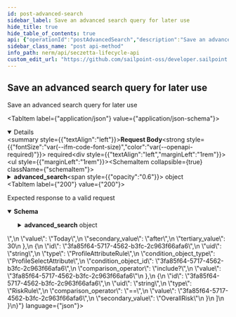 ```yaml
---
id: post-advanced-search
sidebar_label: Save an advanced search query for later use
hide_title: true
hide_table_of_contents: true
api: {"operationId":"postAdvancedSearch","description":"Save an advanced search query for later use","tags":["advanced search"],"requestBody":{"required":true,"content":{"application/json":{"schema":{"type":"object","properties":{"advanced_search":{"type":"object","properties":{"label":{"type":"string"},"condition_rules_attributes":{"type":"array","items":{"anyOf":[{"type":"object","properties":{"type":{"type":"string","required":true,"enum":["ProfileTypeRule"]},"comparison_operator":{"type":"string","required":true,"enum":["==","!="]},"value":{"type":"string","required":true,"format":"uuid"}}},{"type":"object","properties":{"type":{"type":"string","required":true,"enum":["ProfileStatusRule"]},"comparison_operator":{"type":"string","required":true,"enum":["==","!="]},"value":{"type":"string","required":true,"enum":["Active","Inactive","Leave of absence","Terminated"]}}},{"type":"object","properties":{"type":{"type":"string","required":true,"enum":["ProfileAttributeRule"]},"condition_object_type":{"type":"string","required":true,"enum":["TextFieldAttribute","TextAreaAttribute"]},"condition_object_id":{"type":"string","required":true,"format":"uuid"},"comparison_operator":{"type":"string","required":true,"enum":["==","!=",">","<","start_with?","end_with?","include?"]},"value":{"type":"string","required":true,"example":"Some value"}}},{"type":"object","properties":{"type":{"type":"string","required":true,"enum":["ProfileAttributeRule"]},"condition_object_type":{"type":"string","required":true,"enum":["DateAttribute"]},"condition_object_id":{"type":"string","format":"uuid"},"secondary_attribute_type":{"type":"string","enum":["DateAttribute"]},"secondary_attribute_id":{"type":"string","format":"uuid"},"comparison_operator":{"type":"string","enum":[">","<","after","before"]},"value":{"type":"string","required":true,"enum":["Today","<uid>"]},"secondary_value":{"type":"string","enum":["after","before"]},"tertiary_value":{"type":"string","example":30}}},{"type":"object","properties":{"type":{"type":"string","required":true,"enum":["ProfileAttributeRule"]},"condition_object_type":{"type":"string","required":true,"enum":["ProfileSelectAttribute","ProfileSearchAttribute","OwnerSelectAttribute","OwnerSearchAttribute","ContributorSelectAttribute","ContributorSearchAttribute"]},"condition_object_id":{"type":"string","required":true,"format":"uuid"},"comparison_operator":{"type":"string","required":true,"enum":["include?","exclude?"]},"value":{"type":"string","required":true,"format":"uuid"}}},{"type":"object","properties":{"type":{"type":"string","required":true,"enum":["RiskRule"]},"comparison_operator":{"type":"string","enum":["==",">","<"]},"value":{"type":"string","summary":"id of the Risk Level being compared against","required":true,"format":"uuid"},"secondary_value":{"type":"string","required":true,"enum":["OverallRisk"]}}}]}}}}}}}}},"responses":{"200":{"description":"Expected response to a valid request","content":{"application/json":{"schema":{"type":"object","properties":{"advanced_search":{"type":"object","properties":{"id":{"type":"string","format":"uuid","readOnly":true},"uid":{"type":"string","minLength":32,"maxLength":32,"readOnly":true},"label":{"type":"string"},"condition_rules_attributes":{"type":"array","items":{"anyOf":[{"type":"object","properties":{"id":{"type":"string","format":"uuid","readOnly":true},"uid":{"type":"string","minLength":32,"maxLength":32,"readOnly":true},"type":{"type":"string","required":true,"enum":["ProfileTypeRule"]},"comparison_operator":{"type":"string","enum":["==","!="]},"value":{"type":"string","format":"uuid"}}},{"type":"object","properties":{"id":{"type":"string","format":"uuid","readOnly":true},"uid":{"type":"string","minLength":32,"maxLength":32,"readOnly":true},"type":{"type":"string","required":true,"enum":["ProfileStatusRule"]},"comparison_operator":{"type":"string","enum":["==","!="]},"value":{"type":"string","enum":["Active","Inactive","Leave of absence","Terminated"]}}},{"type":"object","properties":{"id":{"type":"string","format":"uuid","readOnly":true},"uid":{"type":"string","minLength":32,"maxLength":32,"readOnly":true},"type":{"type":"string","required":true,"enum":["ProfileAttributeRule"]},"condition_object_type":{"type":"string","required":true,"enum":["TextFieldAttribute","TextAreaAttribute"]},"condition_object_id":{"type":"string","required":true,"format":"uuid"},"comparison_operator":{"type":"string","required":true,"enum":["==","!=",">","<","start_with?","end_with?","include?"]},"value":{"type":"string","required":true,"example":"Some value"}}},{"type":"object","properties":{"id":{"type":"string","format":"uuid","readOnly":true},"uid":{"type":"string","minLength":32,"maxLength":32,"readOnly":true},"type":{"type":"string","required":true,"enum":["ProfileAttributeRule"]},"condition_object_type":{"type":"string","required":true,"enum":["DateAttribute"]},"condition_object_id":{"type":"string","format":"uuid"},"secondary_attribute_type":{"type":"string","enum":["DateAttribute"]},"secondary_attribute_id":{"type":"string","format":"uuid"},"comparison_operator":{"type":"string","enum":[">","<","after","before"]},"value":{"type":"string","required":true,"enum":["Today","<uid>"]},"secondary_value":{"type":"string","enum":["after","before"]},"tertiary_value":{"type":"string","example":30}}},{"type":"object","properties":{"id":{"type":"string","format":"uuid","readOnly":true},"uid":{"type":"string","minLength":32,"maxLength":32,"readOnly":true},"type":{"type":"string","required":true,"enum":["ProfileAttributeRule"]},"condition_object_type":{"type":"string","required":true,"enum":["ProfileSelectAttribute","ProfileSearchAttribute","OwnerSelectAttribute","OwnerSearchAttribute","ContributorSelectAttribute","ContributorSearchAttribute"]},"condition_object_id":{"type":"string","required":true,"format":"uuid"},"comparison_operator":{"type":"string","required":true,"enum":["include?","exclude?"]},"value":{"type":"string","required":true,"format":"uuid"}}},{"type":"object","properties":{"id":{"type":"string","format":"uuid","readOnly":true},"uid":{"type":"string","minLength":32,"maxLength":32,"readOnly":true},"type":{"type":"string","required":true,"enum":["RiskRule"]},"comparison_operator":{"type":"string","enum":["==",">","<"]},"value":{"type":"string","summary":"id of the Risk Level being compared against","required":true,"format":"uuid"},"secondary_value":{"type":"string","required":true,"enum":["OverallRisk"]}}}]}}}}}}}}}},"method":"post","path":"/advanced_search","jsonRequestBodyExample":{"advanced_search":{"label":"string","condition_rules_attributes":[{"type":"ProfileTypeRule","comparison_operator":"==","value":"3fa85f64-5717-4562-b3fc-2c963f66afa6"},{"type":"ProfileStatusRule","comparison_operator":"==","value":"Active"},{"type":"ProfileAttributeRule","condition_object_type":"TextFieldAttribute","condition_object_id":"3fa85f64-5717-4562-b3fc-2c963f66afa6","comparison_operator":"==","value":"Some value"},{"type":"ProfileAttributeRule","condition_object_type":"DateAttribute","condition_object_id":"3fa85f64-5717-4562-b3fc-2c963f66afa6","secondary_attribute_type":"DateAttribute","secondary_attribute_id":"3fa85f64-5717-4562-b3fc-2c963f66afa6","comparison_operator":">","value":"Today","secondary_value":"after","tertiary_value":30},{"type":"ProfileAttributeRule","condition_object_type":"ProfileSelectAttribute","condition_object_id":"3fa85f64-5717-4562-b3fc-2c963f66afa6","comparison_operator":"include?","value":"3fa85f64-5717-4562-b3fc-2c963f66afa6"},{"type":"RiskRule","comparison_operator":"==","value":"3fa85f64-5717-4562-b3fc-2c963f66afa6","secondary_value":"OverallRisk"}]}},"info":{"version":"1.0.0","title":"SecZetta Lifecycle API","description":"The Lifecycle API can be used to access and modify various resources in your environment.","license":{"name":"MIT"}},"postman":{"name":"Save an advanced search query for later use","description":{"content":"Save an advanced search query for later use","type":"text/plain"},"url":{"path":["advanced_search"],"host":["{{baseUrl}}"],"query":[],"variable":[]},"header":[{"key":"Content-Type","value":"application/json"},{"key":"Accept","value":"application/json"}],"method":"POST","body":{"mode":"raw","raw":"\"\"","options":{"raw":{"language":"json"}}}}}
sidebar_class_name: "post api-method"
info_path: nerm/api/seczetta-lifecycle-api
custom_edit_url: "https://github.com/sailpoint-oss/developer.sailpoint.com/issues/new?assignees=&labels=&template=bug-report.md&title=%5BBug%5D+Your+Bug+Report+Here Requesting changes to 'Save an advanced search query for later use' (post-advanced-search)"
---
```



## Save an advanced search query for later use



Save an advanced search query for later use

<MimeTabs><TabItem label={"application/json"} value={"application/json-schema"}><details style={{}} data-collapsed={false} open={true}><summary style={{"textAlign":"left"}}><strong>Request Body</strong><strong style={{"fontSize":"var(--ifm-code-font-size)","color":"var(--openapi-required)"}}> required</strong></summary><div style={{"textAlign":"left","marginLeft":"1rem"}}></div><ul style={{"marginLeft":"1rem"}}><SchemaItem collapsible={true} className={"schemaItem"}><details style={{}}><summary style={{}}><strong>advanced_search</strong><span style={{"opacity":"0.6"}}> object</span></summary><div style={{"marginLeft":"1rem"}}><SchemaItem collapsible={false} name={"label"} required={false} deprecated={undefined} schemaDescription={undefined} schemaName={"string"} qualifierMessage={undefined} defaultValue={undefined}></SchemaItem><SchemaItem collapsible={true} className={"schemaItem"}><details style={{}}><summary style={{}}><strong>condition_rules_attributes</strong><span style={{"opacity":"0.6"}}> object[]</span></summary><div style={{"marginLeft":"1rem"}}><div><div><span className={"badge badge--info"}>anyOf</span><SchemaTabs><TabItem label={"MOD1"} value={"0-item-properties"}><SchemaItem collapsible={false} name={"type"} required={false} deprecated={undefined} schemaDescription={undefined} schemaName={"string"} qualifierMessage={"**Possible values:** [`ProfileTypeRule`]"} defaultValue={undefined}></SchemaItem><SchemaItem collapsible={false} name={"comparison_operator"} required={false} deprecated={undefined} schemaDescription={undefined} schemaName={"string"} qualifierMessage={"**Possible values:** [`==`, `!=`]"} defaultValue={undefined}></SchemaItem><SchemaItem collapsible={false} name={"value"} required={false} deprecated={undefined} schemaDescription={undefined} schemaName={"uuid"} qualifierMessage={undefined} defaultValue={undefined}></SchemaItem></TabItem><TabItem label={"MOD2"} value={"1-item-properties"}><SchemaItem collapsible={false} name={"type"} required={false} deprecated={undefined} schemaDescription={undefined} schemaName={"string"} qualifierMessage={"**Possible values:** [`ProfileStatusRule`]"} defaultValue={undefined}></SchemaItem><SchemaItem collapsible={false} name={"comparison_operator"} required={false} deprecated={undefined} schemaDescription={undefined} schemaName={"string"} qualifierMessage={"**Possible values:** [`==`, `!=`]"} defaultValue={undefined}></SchemaItem><SchemaItem collapsible={false} name={"value"} required={false} deprecated={undefined} schemaDescription={undefined} schemaName={"string"} qualifierMessage={"**Possible values:** [`Active`, `Inactive`, `Leave of absence`, `Terminated`]"} defaultValue={undefined}></SchemaItem></TabItem><TabItem label={"MOD3"} value={"2-item-properties"}><SchemaItem collapsible={false} name={"type"} required={false} deprecated={undefined} schemaDescription={undefined} schemaName={"string"} qualifierMessage={"**Possible values:** [`ProfileAttributeRule`]"} defaultValue={undefined}></SchemaItem><SchemaItem collapsible={false} name={"condition_object_type"} required={false} deprecated={undefined} schemaDescription={undefined} schemaName={"string"} qualifierMessage={"**Possible values:** [`TextFieldAttribute`, `TextAreaAttribute`]"} defaultValue={undefined}></SchemaItem><SchemaItem collapsible={false} name={"condition_object_id"} required={false} deprecated={undefined} schemaDescription={undefined} schemaName={"uuid"} qualifierMessage={undefined} defaultValue={undefined}></SchemaItem><SchemaItem collapsible={false} name={"comparison_operator"} required={false} deprecated={undefined} schemaDescription={undefined} schemaName={"string"} qualifierMessage={"**Possible values:** [`==`, `!=`, `>`, `<`, `start_with?`, `end_with?`, `include?`]"} defaultValue={undefined}></SchemaItem><SchemaItem collapsible={false} name={"value"} required={false} deprecated={undefined} schemaDescription={undefined} schemaName={"string"} qualifierMessage={undefined} defaultValue={undefined}></SchemaItem></TabItem><TabItem label={"MOD4"} value={"3-item-properties"}><SchemaItem collapsible={false} name={"type"} required={false} deprecated={undefined} schemaDescription={undefined} schemaName={"string"} qualifierMessage={"**Possible values:** [`ProfileAttributeRule`]"} defaultValue={undefined}></SchemaItem><SchemaItem collapsible={false} name={"condition_object_type"} required={false} deprecated={undefined} schemaDescription={undefined} schemaName={"string"} qualifierMessage={"**Possible values:** [`DateAttribute`]"} defaultValue={undefined}></SchemaItem><SchemaItem collapsible={false} name={"condition_object_id"} required={false} deprecated={undefined} schemaDescription={undefined} schemaName={"uuid"} qualifierMessage={undefined} defaultValue={undefined}></SchemaItem><SchemaItem collapsible={false} name={"secondary_attribute_type"} required={false} deprecated={undefined} schemaDescription={undefined} schemaName={"string"} qualifierMessage={"**Possible values:** [`DateAttribute`]"} defaultValue={undefined}></SchemaItem><SchemaItem collapsible={false} name={"secondary_attribute_id"} required={false} deprecated={undefined} schemaDescription={undefined} schemaName={"uuid"} qualifierMessage={undefined} defaultValue={undefined}></SchemaItem><SchemaItem collapsible={false} name={"comparison_operator"} required={false} deprecated={undefined} schemaDescription={undefined} schemaName={"string"} qualifierMessage={"**Possible values:** [`>`, `<`, `after`, `before`]"} defaultValue={undefined}></SchemaItem><SchemaItem collapsible={false} name={"value"} required={false} deprecated={undefined} schemaDescription={undefined} schemaName={"string"} qualifierMessage={"**Possible values:** [`Today`, `<uid>`]"} defaultValue={undefined}></SchemaItem><SchemaItem collapsible={false} name={"secondary_value"} required={false} deprecated={undefined} schemaDescription={undefined} schemaName={"string"} qualifierMessage={"**Possible values:** [`after`, `before`]"} defaultValue={undefined}></SchemaItem><SchemaItem collapsible={false} name={"tertiary_value"} required={false} deprecated={undefined} schemaDescription={undefined} schemaName={"string"} qualifierMessage={undefined} defaultValue={undefined}></SchemaItem></TabItem><TabItem label={"MOD5"} value={"4-item-properties"}><SchemaItem collapsible={false} name={"type"} required={false} deprecated={undefined} schemaDescription={undefined} schemaName={"string"} qualifierMessage={"**Possible values:** [`ProfileAttributeRule`]"} defaultValue={undefined}></SchemaItem><SchemaItem collapsible={false} name={"condition_object_type"} required={false} deprecated={undefined} schemaDescription={undefined} schemaName={"string"} qualifierMessage={"**Possible values:** [`ProfileSelectAttribute`, `ProfileSearchAttribute`, `OwnerSelectAttribute`, `OwnerSearchAttribute`, `ContributorSelectAttribute`, `ContributorSearchAttribute`]"} defaultValue={undefined}></SchemaItem><SchemaItem collapsible={false} name={"condition_object_id"} required={false} deprecated={undefined} schemaDescription={undefined} schemaName={"uuid"} qualifierMessage={undefined} defaultValue={undefined}></SchemaItem><SchemaItem collapsible={false} name={"comparison_operator"} required={false} deprecated={undefined} schemaDescription={undefined} schemaName={"string"} qualifierMessage={"**Possible values:** [`include?`, `exclude?`]"} defaultValue={undefined}></SchemaItem><SchemaItem collapsible={false} name={"value"} required={false} deprecated={undefined} schemaDescription={undefined} schemaName={"uuid"} qualifierMessage={undefined} defaultValue={undefined}></SchemaItem></TabItem><TabItem label={"MOD6"} value={"5-item-properties"}><SchemaItem collapsible={false} name={"type"} required={false} deprecated={undefined} schemaDescription={undefined} schemaName={"string"} qualifierMessage={"**Possible values:** [`RiskRule`]"} defaultValue={undefined}></SchemaItem><SchemaItem collapsible={false} name={"comparison_operator"} required={false} deprecated={undefined} schemaDescription={undefined} schemaName={"string"} qualifierMessage={"**Possible values:** [`==`, `>`, `<`]"} defaultValue={undefined}></SchemaItem><SchemaItem collapsible={false} name={"value"} required={false} deprecated={undefined} schemaDescription={undefined} schemaName={"uuid"} qualifierMessage={undefined} defaultValue={undefined}></SchemaItem><SchemaItem collapsible={false} name={"secondary_value"} required={false} deprecated={undefined} schemaDescription={undefined} schemaName={"string"} qualifierMessage={"**Possible values:** [`OverallRisk`]"} defaultValue={undefined}></SchemaItem></TabItem></SchemaTabs></div></div></div></details></SchemaItem></div></details></SchemaItem></ul></details></TabItem></MimeTabs><div><ApiTabs><TabItem label={"200"} value={"200"}><div>

Expected response to a valid request

</div><div><MimeTabs schemaType={"response"}><TabItem label={"application/json"} value={"application/json"}><SchemaTabs><TabItem label={"Schema"} value={"Schema"}><details style={{}} data-collapsed={false} open={true}><summary style={{"textAlign":"left"}}><strong>Schema</strong></summary><div style={{"textAlign":"left","marginLeft":"1rem"}}></div><ul style={{"marginLeft":"1rem"}}><SchemaItem collapsible={true} className={"schemaItem"}><details style={{}}><summary style={{}}><strong>advanced_search</strong><span style={{"opacity":"0.6"}}> object</span></summary><div style={{"marginLeft":"1rem"}}><SchemaItem collapsible={false} name={"id"} required={false} deprecated={undefined} schemaDescription={undefined} schemaName={"uuid"} qualifierMessage={undefined} defaultValue={undefined}></SchemaItem><SchemaItem collapsible={false} name={"uid"} required={false} deprecated={undefined} schemaDescription={undefined} schemaName={"string"} qualifierMessage={"**Possible values:** `>= 32 characters` and `<= 32 characters`"} defaultValue={undefined}></SchemaItem><SchemaItem collapsible={false} name={"label"} required={false} deprecated={undefined} schemaDescription={undefined} schemaName={"string"} qualifierMessage={undefined} defaultValue={undefined}></SchemaItem><SchemaItem collapsible={true} className={"schemaItem"}><details style={{}}><summary style={{}}><strong>condition_rules_attributes</strong><span style={{"opacity":"0.6"}}> object[]</span></summary><div style={{"marginLeft":"1rem"}}><div><div><span className={"badge badge--info"}>anyOf</span><SchemaTabs><TabItem label={"MOD1"} value={"0-item-properties"}><SchemaItem collapsible={false} name={"id"} required={false} deprecated={undefined} schemaDescription={undefined} schemaName={"uuid"} qualifierMessage={undefined} defaultValue={undefined}></SchemaItem><SchemaItem collapsible={false} name={"uid"} required={false} deprecated={undefined} schemaDescription={undefined} schemaName={"string"} qualifierMessage={"**Possible values:** `>= 32 characters` and `<= 32 characters`"} defaultValue={undefined}></SchemaItem><SchemaItem collapsible={false} name={"type"} required={false} deprecated={undefined} schemaDescription={undefined} schemaName={"string"} qualifierMessage={"**Possible values:** [`ProfileTypeRule`]"} defaultValue={undefined}></SchemaItem><SchemaItem collapsible={false} name={"comparison_operator"} required={false} deprecated={undefined} schemaDescription={undefined} schemaName={"string"} qualifierMessage={"**Possible values:** [`==`, `!=`]"} defaultValue={undefined}></SchemaItem><SchemaItem collapsible={false} name={"value"} required={false} deprecated={undefined} schemaDescription={undefined} schemaName={"uuid"} qualifierMessage={undefined} defaultValue={undefined}></SchemaItem></TabItem><TabItem label={"MOD2"} value={"1-item-properties"}><SchemaItem collapsible={false} name={"id"} required={false} deprecated={undefined} schemaDescription={undefined} schemaName={"uuid"} qualifierMessage={undefined} defaultValue={undefined}></SchemaItem><SchemaItem collapsible={false} name={"uid"} required={false} deprecated={undefined} schemaDescription={undefined} schemaName={"string"} qualifierMessage={"**Possible values:** `>= 32 characters` and `<= 32 characters`"} defaultValue={undefined}></SchemaItem><SchemaItem collapsible={false} name={"type"} required={false} deprecated={undefined} schemaDescription={undefined} schemaName={"string"} qualifierMessage={"**Possible values:** [`ProfileStatusRule`]"} defaultValue={undefined}></SchemaItem><SchemaItem collapsible={false} name={"comparison_operator"} required={false} deprecated={undefined} schemaDescription={undefined} schemaName={"string"} qualifierMessage={"**Possible values:** [`==`, `!=`]"} defaultValue={undefined}></SchemaItem><SchemaItem collapsible={false} name={"value"} required={false} deprecated={undefined} schemaDescription={undefined} schemaName={"string"} qualifierMessage={"**Possible values:** [`Active`, `Inactive`, `Leave of absence`, `Terminated`]"} defaultValue={undefined}></SchemaItem></TabItem><TabItem label={"MOD3"} value={"2-item-properties"}><SchemaItem collapsible={false} name={"id"} required={false} deprecated={undefined} schemaDescription={undefined} schemaName={"uuid"} qualifierMessage={undefined} defaultValue={undefined}></SchemaItem><SchemaItem collapsible={false} name={"uid"} required={false} deprecated={undefined} schemaDescription={undefined} schemaName={"string"} qualifierMessage={"**Possible values:** `>= 32 characters` and `<= 32 characters`"} defaultValue={undefined}></SchemaItem><SchemaItem collapsible={false} name={"type"} required={false} deprecated={undefined} schemaDescription={undefined} schemaName={"string"} qualifierMessage={"**Possible values:** [`ProfileAttributeRule`]"} defaultValue={undefined}></SchemaItem><SchemaItem collapsible={false} name={"condition_object_type"} required={false} deprecated={undefined} schemaDescription={undefined} schemaName={"string"} qualifierMessage={"**Possible values:** [`TextFieldAttribute`, `TextAreaAttribute`]"} defaultValue={undefined}></SchemaItem><SchemaItem collapsible={false} name={"condition_object_id"} required={false} deprecated={undefined} schemaDescription={undefined} schemaName={"uuid"} qualifierMessage={undefined} defaultValue={undefined}></SchemaItem><SchemaItem collapsible={false} name={"comparison_operator"} required={false} deprecated={undefined} schemaDescription={undefined} schemaName={"string"} qualifierMessage={"**Possible values:** [`==`, `!=`, `>`, `<`, `start_with?`, `end_with?`, `include?`]"} defaultValue={undefined}></SchemaItem><SchemaItem collapsible={false} name={"value"} required={false} deprecated={undefined} schemaDescription={undefined} schemaName={"string"} qualifierMessage={undefined} defaultValue={undefined}></SchemaItem></TabItem><TabItem label={"MOD4"} value={"3-item-properties"}><SchemaItem collapsible={false} name={"id"} required={false} deprecated={undefined} schemaDescription={undefined} schemaName={"uuid"} qualifierMessage={undefined} defaultValue={undefined}></SchemaItem><SchemaItem collapsible={false} name={"uid"} required={false} deprecated={undefined} schemaDescription={undefined} schemaName={"string"} qualifierMessage={"**Possible values:** `>= 32 characters` and `<= 32 characters`"} defaultValue={undefined}></SchemaItem><SchemaItem collapsible={false} name={"type"} required={false} deprecated={undefined} schemaDescription={undefined} schemaName={"string"} qualifierMessage={"**Possible values:** [`ProfileAttributeRule`]"} defaultValue={undefined}></SchemaItem><SchemaItem collapsible={false} name={"condition_object_type"} required={false} deprecated={undefined} schemaDescription={undefined} schemaName={"string"} qualifierMessage={"**Possible values:** [`DateAttribute`]"} defaultValue={undefined}></SchemaItem><SchemaItem collapsible={false} name={"condition_object_id"} required={false} deprecated={undefined} schemaDescription={undefined} schemaName={"uuid"} qualifierMessage={undefined} defaultValue={undefined}></SchemaItem><SchemaItem collapsible={false} name={"secondary_attribute_type"} required={false} deprecated={undefined} schemaDescription={undefined} schemaName={"string"} qualifierMessage={"**Possible values:** [`DateAttribute`]"} defaultValue={undefined}></SchemaItem><SchemaItem collapsible={false} name={"secondary_attribute_id"} required={false} deprecated={undefined} schemaDescription={undefined} schemaName={"uuid"} qualifierMessage={undefined} defaultValue={undefined}></SchemaItem><SchemaItem collapsible={false} name={"comparison_operator"} required={false} deprecated={undefined} schemaDescription={undefined} schemaName={"string"} qualifierMessage={"**Possible values:** [`>`, `<`, `after`, `before`]"} defaultValue={undefined}></SchemaItem><SchemaItem collapsible={false} name={"value"} required={false} deprecated={undefined} schemaDescription={undefined} schemaName={"string"} qualifierMessage={"**Possible values:** [`Today`, `<uid>`]"} defaultValue={undefined}></SchemaItem><SchemaItem collapsible={false} name={"secondary_value"} required={false} deprecated={undefined} schemaDescription={undefined} schemaName={"string"} qualifierMessage={"**Possible values:** [`after`, `before`]"} defaultValue={undefined}></SchemaItem><SchemaItem collapsible={false} name={"tertiary_value"} required={false} deprecated={undefined} schemaDescription={undefined} schemaName={"string"} qualifierMessage={undefined} defaultValue={undefined}></SchemaItem></TabItem><TabItem label={"MOD5"} value={"4-item-properties"}><SchemaItem collapsible={false} name={"id"} required={false} deprecated={undefined} schemaDescription={undefined} schemaName={"uuid"} qualifierMessage={undefined} defaultValue={undefined}></SchemaItem><SchemaItem collapsible={false} name={"uid"} required={false} deprecated={undefined} schemaDescription={undefined} schemaName={"string"} qualifierMessage={"**Possible values:** `>= 32 characters` and `<= 32 characters`"} defaultValue={undefined}></SchemaItem><SchemaItem collapsible={false} name={"type"} required={false} deprecated={undefined} schemaDescription={undefined} schemaName={"string"} qualifierMessage={"**Possible values:** [`ProfileAttributeRule`]"} defaultValue={undefined}></SchemaItem><SchemaItem collapsible={false} name={"condition_object_type"} required={false} deprecated={undefined} schemaDescription={undefined} schemaName={"string"} qualifierMessage={"**Possible values:** [`ProfileSelectAttribute`, `ProfileSearchAttribute`, `OwnerSelectAttribute`, `OwnerSearchAttribute`, `ContributorSelectAttribute`, `ContributorSearchAttribute`]"} defaultValue={undefined}></SchemaItem><SchemaItem collapsible={false} name={"condition_object_id"} required={false} deprecated={undefined} schemaDescription={undefined} schemaName={"uuid"} qualifierMessage={undefined} defaultValue={undefined}></SchemaItem><SchemaItem collapsible={false} name={"comparison_operator"} required={false} deprecated={undefined} schemaDescription={undefined} schemaName={"string"} qualifierMessage={"**Possible values:** [`include?`, `exclude?`]"} defaultValue={undefined}></SchemaItem><SchemaItem collapsible={false} name={"value"} required={false} deprecated={undefined} schemaDescription={undefined} schemaName={"uuid"} qualifierMessage={undefined} defaultValue={undefined}></SchemaItem></TabItem><TabItem label={"MOD6"} value={"5-item-properties"}><SchemaItem collapsible={false} name={"id"} required={false} deprecated={undefined} schemaDescription={undefined} schemaName={"uuid"} qualifierMessage={undefined} defaultValue={undefined}></SchemaItem><SchemaItem collapsible={false} name={"uid"} required={false} deprecated={undefined} schemaDescription={undefined} schemaName={"string"} qualifierMessage={"**Possible values:** `>= 32 characters` and `<= 32 characters`"} defaultValue={undefined}></SchemaItem><SchemaItem collapsible={false} name={"type"} required={false} deprecated={undefined} schemaDescription={undefined} schemaName={"string"} qualifierMessage={"**Possible values:** [`RiskRule`]"} defaultValue={undefined}></SchemaItem><SchemaItem collapsible={false} name={"comparison_operator"} required={false} deprecated={undefined} schemaDescription={undefined} schemaName={"string"} qualifierMessage={"**Possible values:** [`==`, `>`, `<`]"} defaultValue={undefined}></SchemaItem><SchemaItem collapsible={false} name={"value"} required={false} deprecated={undefined} schemaDescription={undefined} schemaName={"uuid"} qualifierMessage={undefined} defaultValue={undefined}></SchemaItem><SchemaItem collapsible={false} name={"secondary_value"} required={false} deprecated={undefined} schemaDescription={undefined} schemaName={"string"} qualifierMessage={"**Possible values:** [`OverallRisk`]"} defaultValue={undefined}></SchemaItem></TabItem></SchemaTabs></div></div></div></details></SchemaItem></div></details></SchemaItem></ul></details></TabItem><TabItem label={"Example (from schema)"} value={"Example (from schema)"}><ResponseSamples responseExample={"{\n  \"advanced_search\": {\n    \"id\": \"3fa85f64-5717-4562-b3fc-2c963f66afa6\",\n    \"uid\": \"string\",\n    \"label\": \"string\",\n    \"condition_rules_attributes\": [\n      {\n        \"id\": \"3fa85f64-5717-4562-b3fc-2c963f66afa6\",\n        \"uid\": \"string\",\n        \"type\": \"ProfileTypeRule\",\n        \"comparison_operator\": \"==\",\n        \"value\": \"3fa85f64-5717-4562-b3fc-2c963f66afa6\"\n      },\n      {\n        \"id\": \"3fa85f64-5717-4562-b3fc-2c963f66afa6\",\n        \"uid\": \"string\",\n        \"type\": \"ProfileStatusRule\",\n        \"comparison_operator\": \"==\",\n        \"value\": \"Active\"\n      },\n      {\n        \"id\": \"3fa85f64-5717-4562-b3fc-2c963f66afa6\",\n        \"uid\": \"string\",\n        \"type\": \"ProfileAttributeRule\",\n        \"condition_object_type\": \"TextFieldAttribute\",\n        \"condition_object_id\": \"3fa85f64-5717-4562-b3fc-2c963f66afa6\",\n        \"comparison_operator\": \"==\",\n        \"value\": \"Some value\"\n      },\n      {\n        \"id\": \"3fa85f64-5717-4562-b3fc-2c963f66afa6\",\n        \"uid\": \"string\",\n        \"type\": \"ProfileAttributeRule\",\n        \"condition_object_type\": \"DateAttribute\",\n        \"condition_object_id\": \"3fa85f64-5717-4562-b3fc-2c963f66afa6\",\n        \"secondary_attribute_type\": \"DateAttribute\",\n        \"secondary_attribute_id\": \"3fa85f64-5717-4562-b3fc-2c963f66afa6\",\n        \"comparison_operator\": \">\",\n        \"value\": \"Today\",\n        \"secondary_value\": \"after\",\n        \"tertiary_value\": 30\n      },\n      {\n        \"id\": \"3fa85f64-5717-4562-b3fc-2c963f66afa6\",\n        \"uid\": \"string\",\n        \"type\": \"ProfileAttributeRule\",\n        \"condition_object_type\": \"ProfileSelectAttribute\",\n        \"condition_object_id\": \"3fa85f64-5717-4562-b3fc-2c963f66afa6\",\n        \"comparison_operator\": \"include?\",\n        \"value\": \"3fa85f64-5717-4562-b3fc-2c963f66afa6\"\n      },\n      {\n        \"id\": \"3fa85f64-5717-4562-b3fc-2c963f66afa6\",\n        \"uid\": \"string\",\n        \"type\": \"RiskRule\",\n        \"comparison_operator\": \"==\",\n        \"value\": \"3fa85f64-5717-4562-b3fc-2c963f66afa6\",\n        \"secondary_value\": \"OverallRisk\"\n      }\n    ]\n  }\n}"} language={"json"}></ResponseSamples></TabItem></SchemaTabs></TabItem></MimeTabs></div></TabItem></ApiTabs></div>